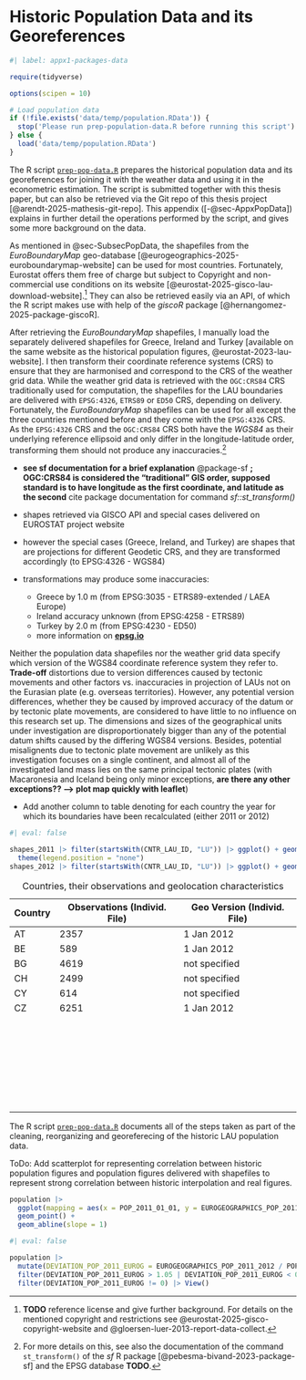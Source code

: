 # Historic Population Data and its Georeferences {#sec-AppxPopData}

```r
#| label: appx1-packages-data

require(tidyverse)

options(scipen = 10)

# Load population data
if (!file.exists('data/temp/population.RData')) {
  stop('Please run prep-population-data.R before running this script')
} else {
  load('data/temp/population.RData')
}
```

The R script [`prep-pop-data.R`](./prep-pop-data.R) prepares the historical population data and its georeferences for joining it with the weather data and using it in the econometric estimation.
The script is submitted together with this thesis paper, but can also be retrieved via the Git repo of this thesis project [@arendt-2025-mathesis-git-repo].
This appendix ([-@sec-AppxPopData]) explains in further detail the operations performed by the script, and gives some more background on the data.

As mentioned in @sec-SubsecPopData, the shapefiles from the *EuroBoundaryMap* geo-database [@eurogeographics-2025-euroboundarymap-website] can be used for most countries.
Fortunately, Eurostat offers them free of charge but subject to Copyright and non-commercial use conditions on its website [@eurostat-2025-gisco-lau-download-website].[^appx-1-pop-data-1]
They can also be retrieved easily via an API, of which the R script makes use with help of the *giscoR* package [@hernangomez-2025-package-giscoR].

[^appx-1-pop-data-1]: **TODO** reference license and give further background.
    For details on the mentioned copyright and restrictions see @eurostat-2025-gisco-copyright-website and @gloersen-luer-2013-report-data-collect.

After retrieving the *EuroBoundaryMap* shapefiles, I manually load the separately delivered shapefiles for Greece, Ireland and Turkey [available on the same website as the historical population figures, @eurostat-2023-lau-website].
I then transform their coordinate reference systems (CRS) to ensure that they are harmonised and correspond to the CRS of the weather grid data.
While the weather grid data is retrieved with the `OGC:CRS84` CRS traditionally used for computation, the shapefiles for the LAU boundaries are delivered with `EPSG:4326`, `ETRS89` or `ED50` CRS, depending on delivery.
Fortunately, the *EuroBoundaryMap* shapefiles can be used for all except the three countries mentioned before and they come with the `EPSG:4326` CRS. As the `EPSG:4326` CRS and the `OGC:CRS84` CRS both have the *WGS84* as their underlying reference ellipsoid and only differ in the longitude-latitude order, transforming them should not produce any inaccuracies.[^appx-1-pop-data-2]

[^appx-1-pop-data-2]: For more details on this, see also the documentation of the command `st_transform()` of the *sf* R package [@pebesma-bivand-2023-package-sf] and the EPSG database **TODO**.

-   **see sf documentation for a brief explanation** @package-sf **; OGC:CRS84 is considered the "traditional" GIS order, supposed standard is to have longitude as the first coordinate, and latitude as the second** cite package documentation for command *sf::st_transform()*

-   shapes retrieved via GISCO API and special cases delivered on EUROSTAT project website

-   however the special cases (Greece, Ireland, and Turkey) are shapes that are projections for different Geodetic CRS, and they are transformed accordingly (to EPSG:4326 - WGS84)

-   transformations may produce some inaccuracies:

    -   Greece by 1.0 m (from EPSG:3035 - ETRS89-extended / LAEA Europe)
    -   Ireland accuracy unknown (from EPSG:4258 - ETRS89)
    -   Turkey by 2.0 m (from EPSG:4230 - ED50)
    -   more information on [**epsg.io**](epsg.io)

Neither the population data shapefiles nor the weather grid data specify which version of the WGS84 coordinate reference system they refer to.
**Trade-off** distortions due to version differences caused by tectonic movements and other factors vs. inaccuracies in projection of LAUs not on the Eurasian plate (e.g. overseas territories).
However, any potential version differences, whether they be caused by improved accuracy of the datum or by tectonic plate movements, are considered to have little to no influence on this research set up.
The dimensions and sizes of the geographical units under investigation are disproportionately bigger than any of the potential datum shifts caused by the differing WGS84 versions.
Besides, potential misalignents due to tectonic plate movement are unlikely as this investigation focuses on a single continent, and almost all of the investigated land mass lies on the same principal tectonic plates (with Macaronesia and Iceland being only minor exceptions, **are there any other exceptions?? --\> plot map quickly with leaflet**)

-   Add another column to table denoting for each country the year for which its boundaries have been recalculated (either 2011 or 2012)

```r
#| eval: false

shapes_2011 |> filter(startsWith(CNTR_LAU_ID, "LU")) |> ggplot() + geom_sf(aes(fill = ifelse(LAU_NAME == "Eschweiler" | LAU_NAME == "Wiltz", "Highlight", "Default"))) + scale_fill_manual(values = c("Highlight" = "red", "Default" = "grey")) +
  theme(legend.position = "none")
shapes_2012 |> filter(startsWith(CNTR_LAU_ID, "LU")) |> ggplot() + geom_sf()

```

| Country | Observations (Individ. File) | Geo Version (Individ. File) |
|---------|------------------------------|-----------------------------|
| AT      | 2357                         | 1 Jan 2012                  |
| BE      | 589                          | 1 Jan 2012                  |
| BG      | 4619                         | not specified               |
| CH      | 2499                         | not specified               |
| CY      | 614                          | not specified               |
| CZ      | 6251                         | 1 Jan 2012                  |
|         |                              |                             |
|         |                              |                             |
|         |                              |                             |
|         |                              |                             |
|         |                              |                             |
|         |                              |                             |
|         |                              |                             |
|         |                              |                             |
|         |                              |                             |
|         |                              |                             |
|         |                              |                             |
|         |                              |                             |
|         |                              |                             |
|         |                              |                             |
|         |                              |                             |
|         |                              |                             |
|         |                              |                             |
|         |                              |                             |
|         |                              |                             |
|         |                              |                             |
|         |                              |                             |
|         |                              |                             |
|         |                              |                             |
|         |                              |                             |
|         |                              |                             |
|         |                              |                             |
|         |                              |                             |
|         |                              |                             |

: Countries, their observations and geolocation characteristics

The R script [`prep-pop-data.R`](./prep-pop-data.R) documents all of the steps taken as part of the cleaning, reorganizing and georeferecing of the historic LAU population data.

ToDo: Add scatterplot for representing correlation between historic population figures and population figures delivered with shapefiles to represent strong correlation between historic interpolation and real figures.

```r
population |> 
  ggplot(mapping = aes(x = POP_2011_01_01, y = EUROGEOGRAPHICS_POP_2011_2012)) +
  geom_point() +
  geom_abline(slope = 1)
```

```r
#| eval: false

population |> 
  mutate(DEVIATION_POP_2011_EUROG = EUROGEOGRAPHICS_POP_2011_2012 / POP_2011_01_01) |> 
  filter(DEVIATION_POP_2011_EUROG > 1.05 | DEVIATION_POP_2011_EUROG < 0.95) |> 
  filter(DEVIATION_POP_2011_EUROG != 0) |> View()
```
